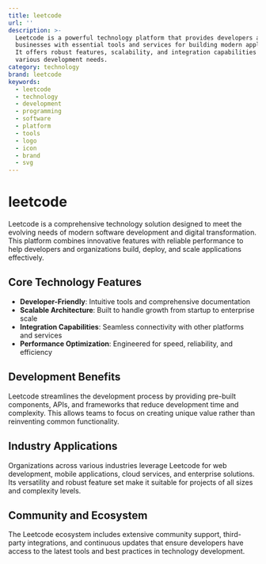 ```yaml
---
title: leetcode
url: ''
description: >-
  Leetcode is a powerful technology platform that provides developers and
  businesses with essential tools and services for building modern applications.
  It offers robust features, scalability, and integration capabilities for
  various development needs.
category: technology
brand: leetcode
keywords:
  - leetcode
  - technology
  - development
  - programming
  - software
  - platform
  - tools
  - logo
  - icon
  - brand
  - svg
---
```


# leetcode

Leetcode is a comprehensive technology solution designed to meet the evolving needs of modern software development and digital transformation. This platform combines innovative features with reliable performance to help developers and organizations build, deploy, and scale applications effectively.

## Core Technology Features

- **Developer-Friendly**: Intuitive tools and comprehensive documentation
- **Scalable Architecture**: Built to handle growth from startup to enterprise scale
- **Integration Capabilities**: Seamless connectivity with other platforms and services
- **Performance Optimization**: Engineered for speed, reliability, and efficiency

## Development Benefits

Leetcode streamlines the development process by providing pre-built components, APIs, and frameworks that reduce development time and complexity. This allows teams to focus on creating unique value rather than reinventing common functionality.

## Industry Applications

Organizations across various industries leverage Leetcode for web development, mobile applications, cloud services, and enterprise solutions. Its versatility and robust feature set make it suitable for projects of all sizes and complexity levels.

## Community and Ecosystem

The Leetcode ecosystem includes extensive community support, third-party integrations, and continuous updates that ensure developers have access to the latest tools and best practices in technology development.
